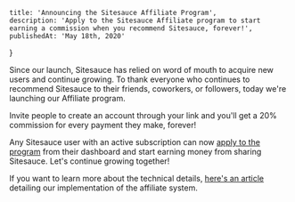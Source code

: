     title: 'Announcing the Sitesauce Affiliate Program',
    description: 'Apply to the Sitesauce Affiliate program to start earning a commission when you recommend Sitesauce, forever!',
    publishedAt: 'May 18th, 2020'
}

Since our launch, Sitesauce has relied on word of mouth to acquire new users and continue growing. To thank everyone who continues to recommend Sitesauce to their friends, coworkers, or followers, today we're launching our Affiliate program.

Invite people to create an account through your link and you'll get a 20% commission for every payment they make, forever!

Any Sitesauce user with an active subscription can now [apply to the program](https://app.sitesauce.app/affiliate) from their dashboard and start earning money from sharing Sitesauce. Let's continue growing together!

<Alert>If you want to learn more about the technical details, <a href="https://miguelpiedrafita.com/laravel-affiliate/">here's an article</a> detailing our implementation of the affiliate system.</Alert>

